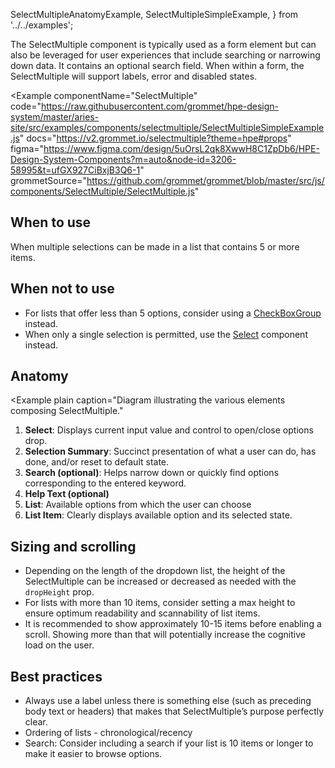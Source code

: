   SelectMultipleAnatomyExample,
  SelectMultipleSimpleExample,
} from '../../examples';

The SelectMultiple component is typically used as a form element but can also be leveraged for user experiences that include searching or narrowing down data. It contains an optional search field. When within a form, the SelectMultiple will support labels, error and disabled states.

<Example
  componentName="SelectMultiple"
  code="https://raw.githubusercontent.com/grommet/hpe-design-system/master/aries-site/src/examples/components/selectmultiple/SelectMultipleSimpleExample.js"
  docs="https://v2.grommet.io/selectmultiple?theme=hpe#props"
  figma="https://www.figma.com/design/5uOrsL2qk8XwwH8C1ZpDb6/HPE-Design-System-Components?m=auto&node-id=3206-58995&t=ufGX927CiBxjB3Q6-1"
  grommetSource="https://github.com/grommet/grommet/blob/master/src/js/components/SelectMultiple/SelectMultiple.js"
>
  <SelectMultipleSimpleExample />
</Example>

## When to use

When multiple selections can be made in a list that contains 5 or more items.

## When not to use

- For lists that offer less than 5 options, consider using a [CheckBoxGroup](/components/checkboxgroup) instead.
- When only a single selection is permitted, use the [Select](/components/select) component instead.

## Anatomy

<Example
  plain
  caption="Diagram illustrating the various elements composing SelectMultiple."
>
  <SelectMultipleAnatomyExample />
</Example>

1. **Select**: Displays current input value and control to open/close options drop.
1. **Selection Summary**: Succinct presentation of what a user can do, has done, and/or reset to default state.
1. **Search (optional)**: Helps narrow down or quickly find options corresponding to the entered keyword.
1. **Help Text (optional)**
1. **List**: Available options from which the user can choose
1. **List Item**: Clearly displays available option and its selected state.

## Sizing and scrolling

- Depending on the length of the dropdown list, the height of the SelectMultiple can be increased or decreased as needed with the `dropHeight` prop.
- For lists with more than 10 items, consider setting a max height to ensure optimum readability and scannability of list items.
- It is recommended to show approximately 10-15 items before enabling a scroll. Showing more than that will potentially increase the cognitive load on the user.

## Best practices

- Always use a label unless there is something else (such as preceding body text or headers) that makes that SelectMultiple’s purpose perfectly clear.
- Ordering of lists - chronological/recency
- Search: Consider including a search if your list is 10 items or longer to make it easier to browse options.
